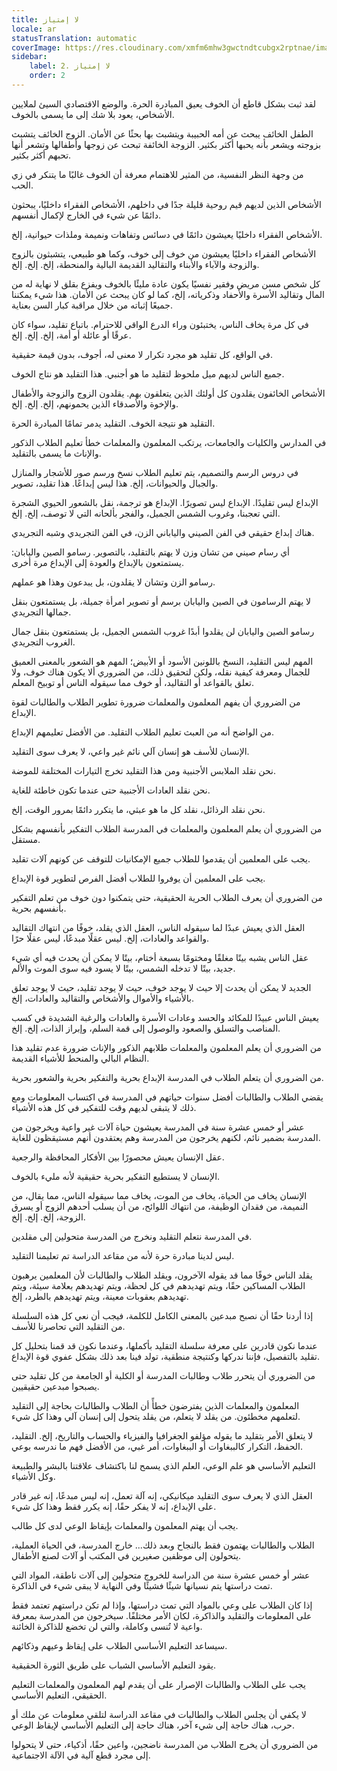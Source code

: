 ```yaml
---
title: لا إمتياز
locale: ar
statusTranslation: automatic
coverImage: https://res.cloudinary.com/xmfm6mhw3gwctndtcubgx2rptnae/image/upload/v1740337243/small_cover_educacion_fundamental_a051170f1c.webp
sidebar:
    label: 2. لا إمتياز
    order: 2
---
```

لقد ثبت بشكل قاطع أن الخوف يعيق المبادرة الحرة. والوضع الاقتصادي السيئ لملايين الأشخاص، يعود بلا شك إلى ما يسمى بالخوف.

الطفل الخائف يبحث عن أمه الحبيبة ويتشبث بها بحثًا عن الأمان. الزوج الخائف يتشبث بزوجته ويشعر بأنه يحبها أكثر بكثير. الزوجة الخائفة تبحث عن زوجها وأطفالها وتشعر أنها تحبهم أكثر بكثير.

من وجهة النظر النفسية، من المثير للاهتمام معرفة أن الخوف غالبًا ما يتنكر في زي الحب.

الأشخاص الذين لديهم قيم روحية قليلة جدًا في داخلهم، الأشخاص الفقراء داخليًا، يبحثون دائمًا عن شيء في الخارج لإكمال أنفسهم.

الأشخاص الفقراء داخليًا يعيشون دائمًا في دسائس وتفاهات ونميمة وملذات حيوانية، إلخ.

الأشخاص الفقراء داخليًا يعيشون من خوف إلى خوف، وكما هو طبيعي، يتشبثون بالزوج والزوجة والآباء والأبناء والتقاليد القديمة البالية والمنحطة، إلخ. إلخ. إلخ.

كل شخص مسن مريض وفقير نفسيًا يكون عادة مليئًا بالخوف ويفزع بقلق لا نهاية له من المال وتقاليد الأسرة والأحفاد وذكرياته، إلخ، كما لو كان يبحث عن الأمان. هذا شيء يمكننا جميعًا إثباته من خلال مراقبة كبار السن بعناية.

في كل مرة يخاف الناس، يختبئون وراء الدرع الواقي للاحترام. باتباع تقليد، سواء كان عرقًا أو عائلة أو أمة، إلخ. إلخ. إلخ.

في الواقع، كل تقليد هو مجرد تكرار لا معنى له، أجوف، بدون قيمة حقيقية.

جميع الناس لديهم ميل ملحوظ لتقليد ما هو أجنبي. هذا التقليد هو نتاج الخوف.

الأشخاص الخائفون يقلدون كل أولئك الذين يتعلقون بهم. يقلدون الزوج والزوجة والأطفال والإخوة والأصدقاء الذين يحمونهم، إلخ. إلخ. إلخ.

التقليد هو نتيجة الخوف. التقليد يدمر تمامًا المبادرة الحرة.

في المدارس والكليات والجامعات، يرتكب المعلمون والمعلمات خطأ تعليم الطلاب الذكور والإناث ما يسمى بالتقليد.

في دروس الرسم والتصميم، يتم تعليم الطلاب نسخ ورسم صور للأشجار والمنازل والجبال والحيوانات، إلخ. هذا ليس إبداعًا. هذا تقليد، تصوير.

الإبداع ليس تقليدًا. الإبداع ليس تصويرًا. الإبداع هو ترجمة، نقل بالشعور الحيوي الشجرة التي تعجبنا، وغروب الشمس الجميل، والفجر بألحانه التي لا توصف، إلخ. إلخ.

هناك إبداع حقيقي في الفن الصيني والياباني الزن، في الفن التجريدي وشبه التجريدي.

أي رسام صيني من تشان وزن لا يهتم بالتقليد، بالتصوير. رسامو الصين واليابان: يستمتعون بالإبداع والعودة إلى الإبداع مرة أخرى.

رسامو الزن وتشان لا يقلدون، بل يبدعون وهذا هو عملهم.

لا يهتم الرسامون في الصين واليابان برسم أو تصوير امرأة جميلة، بل يستمتعون بنقل جمالها التجريدي.

رسامو الصين واليابان لن يقلدوا أبدًا غروب الشمس الجميل، بل يستمتعون بنقل جمال الغروب التجريدي.

المهم ليس التقليد، النسخ باللونين الأسود أو الأبيض؛ المهم هو الشعور بالمعنى العميق للجمال ومعرفة كيفية نقله، ولكن لتحقيق ذلك، من الضروري ألا يكون هناك خوف، ولا تعلق بالقواعد أو التقاليد، أو خوف مما سيقوله الناس أو توبيخ المعلم.

من الضروري أن يفهم المعلمون والمعلمات ضرورة تطوير الطلاب والطالبات لقوة الإبداع.

من الواضح أنه من العبث تعليم الطلاب التقليد. من الأفضل تعليمهم الإبداع.

الإنسان للأسف هو إنسان آلي نائم غير واعي، لا يعرف سوى التقليد.

نحن نقلد الملابس الأجنبية ومن هذا التقليد تخرج التيارات المختلفة للموضة.

نحن نقلد العادات الأجنبية حتى عندما تكون خاطئة للغاية.

نحن نقلد الرذائل، نقلد كل ما هو عبثي، ما يتكرر دائمًا بمرور الوقت، إلخ.

من الضروري أن يعلم المعلمون والمعلمات في المدرسة الطلاب التفكير بأنفسهم بشكل مستقل.

يجب على المعلمين أن يقدموا للطلاب جميع الإمكانيات للتوقف عن كونهم آلات تقليد.

يجب على المعلمين أن يوفروا للطلاب أفضل الفرص لتطوير قوة الإبداع.

من الضروري أن يعرف الطلاب الحرية الحقيقية، حتى يتمكنوا دون خوف من تعلم التفكير بأنفسهم بحرية.

العقل الذي يعيش عبدًا لما سيقوله الناس، العقل الذي يقلد، خوفًا من انتهاك التقاليد والقواعد والعادات، إلخ. ليس عقلًا مبدعًا، ليس عقلًا حرًا.

عقل الناس يشبه بيتًا مغلقًا ومختومًا بسبعة أختام، بيتًا لا يمكن أن يحدث فيه أي شيء جديد، بيتًا لا تدخله الشمس، بيتًا لا يسود فيه سوى الموت والألم.

الجديد لا يمكن أن يحدث إلا حيث لا يوجد خوف، حيث لا يوجد تقليد، حيث لا يوجد تعلق بالأشياء والأموال والأشخاص والتقاليد والعادات، إلخ.

يعيش الناس عبيدًا للمكائد والحسد وعادات الأسرة والعادات والرغبة الشديدة في كسب المناصب والتسلق والصعود والوصول إلى قمة السلم، وإبراز الذات، إلخ. إلخ.

من الضروري أن يعلم المعلمون والمعلمات طلابهم الذكور والإناث ضرورة عدم تقليد هذا النظام البالي والمنحط للأشياء القديمة.

من الضروري أن يتعلم الطلاب في المدرسة الإبداع بحرية والتفكير بحرية والشعور بحرية.

يقضي الطلاب والطالبات أفضل سنوات حياتهم في المدرسة في اكتساب المعلومات ومع ذلك لا يتبقى لديهم وقت للتفكير في كل هذه الأشياء.

عشر أو خمس عشرة سنة في المدرسة يعيشون حياة آلات غير واعية ويخرجون من المدرسة بضمير نائم، لكنهم يخرجون من المدرسة وهم يعتقدون أنهم مستيقظون للغاية.

عقل الإنسان يعيش محصورًا بين الأفكار المحافظة والرجعية.

الإنسان لا يستطيع التفكير بحرية حقيقية لأنه مليء بالخوف.

الإنسان يخاف من الحياة، يخاف من الموت، يخاف مما سيقوله الناس، مما يقال، من النميمة، من فقدان الوظيفة، من انتهاك اللوائح، من أن يسلب أحدهم الزوج أو يسرق الزوجة، إلخ. إلخ. إلخ.

في المدرسة نتعلم التقليد ونخرج من المدرسة متحولين إلى مقلدين.

ليس لدينا مبادرة حرة لأنه من مقاعد الدراسة تم تعليمنا التقليد.

يقلد الناس خوفًا مما قد يقوله الآخرون، ويقلد الطلاب والطالبات لأن المعلمين يرهبون الطلاب المساكين حقًا، ويتم تهديدهم في كل لحظة، ويتم تهديدهم بعلامة سيئة، ويتم تهديدهم بعقوبات معينة، ويتم تهديدهم بالطرد، إلخ.

إذا أردنا حقًا أن نصبح مبدعين بالمعنى الكامل للكلمة، فيجب أن نعي كل هذه السلسلة من التقليد التي تحاصرنا للأسف.

عندما نكون قادرين على معرفة سلسلة التقليد بأكملها، وعندما نكون قد قمنا بتحليل كل تقليد بالتفصيل، فإننا ندركها وكنتيجة منطقية، تولد فينا بعد ذلك بشكل عفوي قوة الإبداع.

من الضروري أن يتحرر طلاب وطالبات المدرسة أو الكلية أو الجامعة من كل تقليد حتى يصبحوا مبدعين حقيقيين.

المعلمون والمعلمات الذين يفترضون خطأً أن الطلاب والطالبات بحاجة إلى التقليد لتعلمهم مخطئون. من يقلد لا يتعلم، من يقلد يتحول إلى إنسان آلي وهذا كل شيء.

لا يتعلق الأمر بتقليد ما يقوله مؤلفو الجغرافيا والفيزياء والحساب والتاريخ، إلخ. التقليد، الحفظ، التكرار كالببغاوات أو الببغاوات، أمر غبي، من الأفضل فهم ما ندرسه بوعي.

التعليم الأساسي هو علم الوعي، العلم الذي يسمح لنا باكتشاف علاقتنا بالبشر والطبيعة وكل الأشياء.

العقل الذي لا يعرف سوى التقليد ميكانيكي، إنه آلة تعمل، إنه ليس مبدعًا، إنه غير قادر على الإبداع، إنه لا يفكر حقًا، إنه يكرر فقط وهذا كل شيء.

يجب أن يهتم المعلمون والمعلمات بإيقاظ الوعي لدى كل طالب.

الطلاب والطالبات يهتمون فقط بالنجاح وبعد ذلك... خارج المدرسة، في الحياة العملية، يتحولون إلى موظفين صغيرين في المكتب أو آلات لصنع الأطفال.

عشر أو خمس عشرة سنة من الدراسة للخروج متحولين إلى آلات ناطقة، المواد التي تمت دراستها يتم نسيانها شيئًا فشيئًا وفي النهاية لا يبقى شيء في الذاكرة.

إذا كان الطلاب على وعي بالمواد التي تمت دراستها، وإذا لم تكن دراستهم تعتمد فقط على المعلومات والتقليد والذاكرة، لكان الأمر مختلفًا. سيخرجون من المدرسة بمعرفة واعية لا تُنسى وكاملة، والتي لن تخضع للذاكرة الخائنة.

سيساعد التعليم الأساسي الطلاب على إيقاظ وعيهم وذكائهم.

يقود التعليم الأساسي الشباب على طريق الثورة الحقيقية.

يجب على الطلاب والطالبات الإصرار على أن يقدم لهم المعلمون والمعلمات التعليم الحقيقي، التعليم الأساسي.

لا يكفي أن يجلس الطلاب والطالبات في مقاعد الدراسة لتلقي معلومات عن ملك أو حرب، هناك حاجة إلى شيء آخر، هناك حاجة إلى التعليم الأساسي لإيقاظ الوعي.

من الضروري أن يخرج الطلاب من المدرسة ناضجين، واعين حقًا، أذكياء، حتى لا يتحولوا إلى مجرد قطع آلية في الآلة الاجتماعية.

